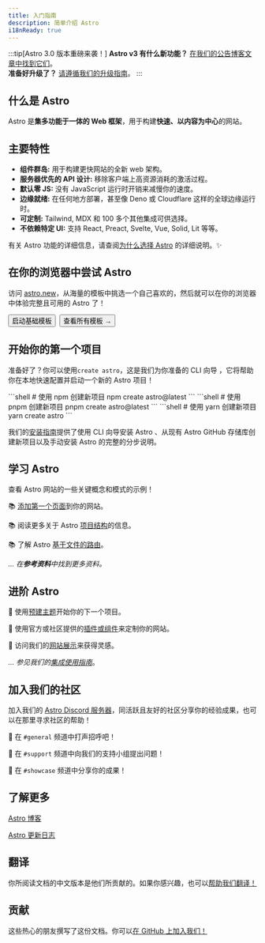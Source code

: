 ```yaml
---
title: 入门指南
description: 简单介绍 Astro
i18nReady: true
---
```


:::tip[Astro 3.0 版本重磅来袭！]
**Astro v3 有什么新功能？** [在我们的公告博客文章中找到它们](https://astro.build/blog/astro-3/)。  
**准备好升级了？** [请遵循我们的升级指南](/zh-cn/guides/upgrade-to/v3/)。
:::

<h2>什么是 Astro</h2>

Astro 是**集多功能于一体的 Web 框架**，用于构建**快速、以内容为中心**的网站。

## 主要特性

- **组件群岛:** 用于构建更快网站的全新 web 架构。
- **服务器优先的 API 设计:** 移除客户端上高资源消耗的激活过程。
- **默认零 JS:** 没有 JavaScript 运行时开销来减慢你的速度。
- **边缘就绪:** 在任何地方部署，甚至像 Deno 或 Cloudflare 这样的全球边缘运行时。
- **可定制:** Tailwind, MDX 和 100 多个其他集成可供选择。
- **不依赖特定 UI:** 支持 React, Preact, Svelte, Vue, Solid, Lit 等等。

有关 Astro 功能的详细信息，请查阅[为什么选择 Astro](/zh-cn/concepts/why-astro/) 的详细说明。✨

## 在你的浏览器中尝试 Astro

访问 [astro.new](https://astro.new/)，从海量的模板中挑选一个自己喜欢的，然后就可以在你的浏览器中体验完整且可用的 Astro 了！

<div style="display: flex; flex-wrap: wrap; gap: 0.5rem;">
  <Button href="https://astro.new/basics?on=stackblitz">启动基础模板</Button>
  <Button variant="outline" href="https://astro.new/">查看所有模板 →</Button>
</div>

## 开始你的第一个项目

准备好了？你可以使用`create astro`，这是我们为你准备的 CLI 向导 ，它将帮助你在本地快速配置并启动一个新的 Astro 项目！

<PackageManagerTabs>
  <Fragment slot="npm">
  ```shell
  # 使用 npm 创建新项目
  npm create astro@latest
  ```
  </Fragment>
  <Fragment slot="pnpm">
  ```shell
  # 使用 pnpm 创建新项目
  pnpm create astro@latest
  ```
  </Fragment>
  <Fragment slot="yarn">
  ```shell
  # 使用 yarn 创建新项目
  yarn create astro
  ```
  </Fragment>
</PackageManagerTabs>

我们的[安装指南](/zh-cn/install/auto/)提供了使用 CLI 向导安装 Astro 、从现有 Astro GitHub 存储库创建新项目以及手动安装 Astro 的完整的分步说明。

## 学习 Astro

查看 Astro 网站的一些关键概念和模式的示例！

📚 [添加第一个页面](/zh-cn/core-concepts/astro-pages/)到你的网站。

📚 阅读更多关于 Astro [项目结构](/zh-cn/core-concepts/project-structure/)的信息。

📚 了解 Astro [基于文件的路由](/zh-cn/core-concepts/routing/)。

*... 在**参考资料**中找到更多资料。*

## 进阶 Astro

🧰 使用[预建主题](https://astro.build/themes/)开始你的下一个项目。

🧰 使用官方或社区提供的[插件或组件](https://astro.build/integrations/)来定制你的网站。

🧰 访问我们的[网站展示](https://astro.build/showcase/)来获得灵感。

*... 参见我们的[集成使用指南](/zh-cn/guides/integrations-guide/)*。

## 加入我们的社区

加入我们的 [Astro Discord 服务器](https://astro.build/chat)，同活跃且友好的社区分享你的经验成果，也可以在那里寻求社区的帮助！

💬 在 `#general` 频道中打声招呼吧！

💬 在 `#support` 频道中向我们的支持小组提出问题！

💬 在 `#showcase` 频道中分享你的成果！


## 了解更多

[Astro 博客](https://astro.build/blog/)

[Astro 更新日志](https://github.com/withastro/astro/blob/main/packages/astro/CHANGELOG.md)


## 翻译

你所阅读文档的中文版本是他们所贡献的。如果你感兴趣，也可以[帮助我们翻译！](https://contribute.docs.astro.build/guides/i18n/)

<TranslatorList githubRepo="withastro/docs" />

## 贡献

这些热心的朋友撰写了这份文档。你可以[在 GitHub 上加入我们！](https://github.com/withastro/docs)

<ContributorList githubRepo="withastro/docs" />
